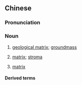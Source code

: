{{also|基质}}
==Chinese==
{{zh-forms|s=基质}}
{{zh-wp}}

===Pronunciation===
{{zh-pron
|m=jī质
|c=gei1 zat1
|cat=n
}}

===Noun===
{{zh-noun}}

# {{lb|zh|geology}} [[geological matrix]]; [[groundmass]]
# {{lb|zh|biology}} [[matrix]]; [[stroma]]
# {{lb|zh|chemistry}} [[matrix]]

====Derived terms====
{{zh-der|基質瘤|基質蛋白}}